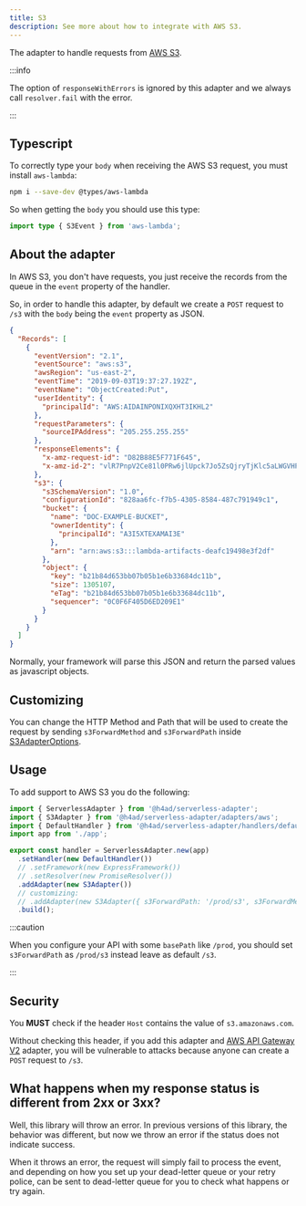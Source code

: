 ---
title: S3
description: See more about how to integrate with AWS S3.
---

The adapter to handle requests from [AWS S3](https://docs.aws.amazon.com/lambda/latest/dg/with-s3.html).

:::info

The option of `responseWithErrors` is ignored by this adapter and we always call `resolver.fail` with the error.

:::

## Typescript

To correctly type your `body` when receiving the AWS S3 request, you must install `aws-lambda`:

```bash
npm i --save-dev @types/aws-lambda
```

So when getting the `body` you should use this type:

```ts title="s3.controller.ts"
import type { S3Event } from 'aws-lambda';
```

## About the adapter

In AWS S3, you don't have requests, you just receive the records from the queue in the `event` property of the handler.

So, in order to handle this adapter, by default we create a `POST` request to `/s3` with the `body` being the `event` property as JSON.

```json title="s3-event-example.json"
{
  "Records": [
    {
      "eventVersion": "2.1",
      "eventSource": "aws:s3",
      "awsRegion": "us-east-2",
      "eventTime": "2019-09-03T19:37:27.192Z",
      "eventName": "ObjectCreated:Put",
      "userIdentity": {
        "principalId": "AWS:AIDAINPONIXQXHT3IKHL2"
      },
      "requestParameters": {
        "sourceIPAddress": "205.255.255.255"
      },
      "responseElements": {
        "x-amz-request-id": "D82B88E5F771F645",
        "x-amz-id-2": "vlR7PnpV2Ce81l0PRw6jlUpck7Jo5ZsQjryTjKlc5aLWGVHPZLj5NeC6qMa0emYBDXOo6QBU0Wo="
      },
      "s3": {
        "s3SchemaVersion": "1.0",
        "configurationId": "828aa6fc-f7b5-4305-8584-487c791949c1",
        "bucket": {
          "name": "DOC-EXAMPLE-BUCKET",
          "ownerIdentity": {
            "principalId": "A3I5XTEXAMAI3E"
          },
          "arn": "arn:aws:s3:::lambda-artifacts-deafc19498e3f2df"
        },
        "object": {
          "key": "b21b84d653bb07b05b1e6b33684dc11b",
          "size": 1305107,
          "eTag": "b21b84d653bb07b05b1e6b33684dc11b",
          "sequencer": "0C0F6F405D6ED209E1"
        }
      }
    }
  ]
}
```

Normally, your framework will parse this JSON and return the parsed values as javascript objects.

## Customizing

You can change the HTTP Method and Path that will be used to create the request by sending `s3ForwardMethod` and `s3ForwardPath` inside [S3AdapterOptions](/docs/api/Adapters/AWS/S3Adapter/S3AdapterOptions).

## Usage

To add support to AWS S3 you do the following:

```ts title="index.ts"
import { ServerlessAdapter } from '@h4ad/serverless-adapter';
import { S3Adapter } from '@h4ad/serverless-adapter/adapters/aws';
import { DefaultHandler } from '@h4ad/serverless-adapter/handlers/default';
import app from './app';

export const handler = ServerlessAdapter.new(app)
  .setHandler(new DefaultHandler())
  // .setFramework(new ExpressFramework())
  // .setResolver(new PromiseResolver())
  .addAdapter(new S3Adapter())
  // customizing:
  // .addAdapter(new S3Adapter({ s3ForwardPath: '/prod/s3', s3ForwardMethod: 'PUT' }))
  .build();
```

:::caution

When you configure your API with some `basePath` like `/prod`, you should set `s3ForwardPath` as `/prod/s3` instead leave as default `/s3`.

:::

## Security

You **MUST** check if the header `Host` contains the value of `s3.amazonaws.com`.

Without checking this header, if you add this adapter and [AWS API Gateway V2](./api-gateway-v2) adapter, you will be vulnerable to attacks
because anyone can create a `POST` request to `/s3`.

## What happens when my response status is different from 2xx or 3xx?

Well, this library will throw an error.
In previous versions of this library, the behavior was different, but now we throw an error if the status does not indicate success.

When it throws an error, the request will simply fail to process the event, and depending on how you set up your dead-letter queue or your retry police,
can be sent to dead-letter queue for you to check what happens or try again.
